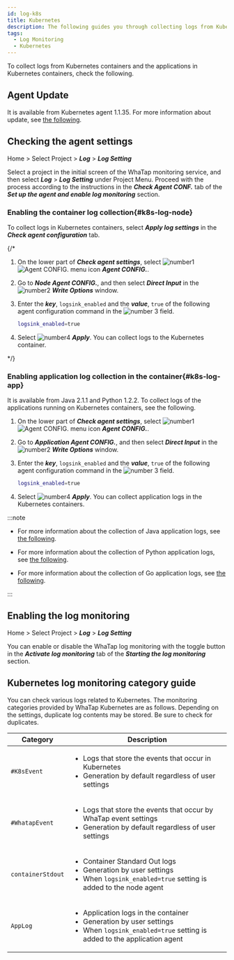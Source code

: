 ```yaml
---
id: log-k8s
title: Kubernetes
description: The following guides you through collecting logs from Kubernetes containers and the applications in Kubernetes containers.
tags:
  - Log Monitoring
  - Kubernetes
---
```


To collect logs from Kubernetes containers and the applications in Kubernetes containers, check the following. 

## Agent Update

It is available from Kubernetes agent 1.1.35. For more information about update, see [the following](../kubernetes/agent-update).

## Checking the agent settings

Home > Select Project > **_Log_** > **_Log Setting_**

Select a project in the initial screen of the WhaTap monitoring service, and then select **_Log_** > **_Log Setting_** under Project Menu. Proceed with the process according to the instructions in the **_Check Agent CONF._** tab of the **_Set up the agent and enable log monitoring_** section.

### Enabling the container log collection{#k8s-log-node}

<ImgLang img='log-k8s-node-agent-setting-oneclick.png' desc='Kubernetes Log Node Agent Setting'/>

To collect logs in Kubernetes containers, select **_Apply log settings_** in the **_Check agent configuration_** tab. 

{/* 

>

1. On the lower part of **_Check agent settings_**, select ![number1](/img/number-01.png) ![Agent CONFIG. menu icon](/img/ic-agent.svg) **_Agent CONFIG._**. 

2. Go to **_Node Agent CONFIG._**, and then select **_Direct Input_** in the ![number2](/img/number-02.png) **_Write Options_** window.

3. Enter the **_key_**, `logsink_enabled` and the **_value_**, `true` of the following agent configuration command in the ![number 3](/img/number-03.png) field.

   ```bash
   logsink_enabled=true 
   ```

4. Select ![number4](/img/number-04.png) **_Apply_**. You can collect logs to the Kubernetes container.

*/}

### Enabling application log collection in the container{#k8s-log-app}

It is available from Java 2.1.1 and Python 1.2.2. To collect logs of the applications running on Kubernetes containers, see the following. 

<ImgLang img='log-k8s-app-agent-setting-106.png' desc='Kubernetes Log Application Agent Setting'/>

1. On the lower part of **_Check agent settings_**, select ![number1](/img/number-01.png) ![Agent CONFIG. menu icon](/img/ic-agent.svg) **_Agent CONFIG._**. 

2. Go to **_Application Agent CONFIG._**, and then select **_Direct Input_** in the ![number2](/img/number-02.png) **_Write Options_** window.

3. Enter the **_key_**, `logsink_enabled` and the **_value_**, `true` of the following agent configuration command in the ![number 3](/img/number-03.png) field.

   ```bash
   logsink_enabled=true 
   ```

4. Select ![number4](/img/number-04.png) **_Apply_**. You can collect application logs in the Kubernetes containers.

:::note

- For more information about the collection of Java application logs, see [the following](log-java).

- For more information about the collection of Python application logs, see [the following](log-python).

- For more information about the collection of Go application logs, see [the following](log-go).

:::

## Enabling the log monitoring

Home > Select Project > **_Log_** > **_Log Setting_**

You can enable or disable the WhaTap log monitoring with the toggle button in the **_Activate log monitoring_** tab of the **_Starting the log monitoring_** section. 


<Logjavastart />


<Logactivenote />

## Kubernetes log monitoring category guide

You can check various logs related to Kubernetes. The monitoring categories provided by WhaTap Kubernetes are as follows. Depending on the settings, duplicate log contents may be stored. Be sure to check for duplicates.

| Category          | Description                                                                                                                                                           |
| ----------------- | --------------------------------------------------------------------------------------------------------------------------------------------------------------------- |
| `#K8sEvent`       | <ul><li>Logs that store the events that occur in Kubernetes</li><li>Generation by default regardless of user settings </li></ul>                                      |
| `#WhatapEvent`    | <ul><li>Logs that store the events that occur by WhaTap event settings</li><li>Generation by default regardless of user settings </li></ul>                           |
| `containerStdout` | <ul><li>Container Standard Out logs</li><li>Generation by user settings</li><li>When `logsink_enabled=true` setting is added to the node agent</li></ul>              |
| `AppLog`          | <ul><li>Application logs in the container</li><li>Generation by user settings</li><li>When `logsink_enabled=true` setting is added to the application agent</li></ul> |
